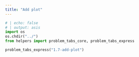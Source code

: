 ---
title: "Add plot"
---

```{python}
# | echo: false
# | output: asis
import os
os.chdir("../")
from helpers import problem_tabs_core, problem_tabs_express

problem_tabs_express("1.7-add-plot")
```